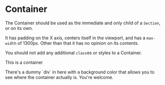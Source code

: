 
<Meta title="Layouts/Container" />

# Container

The Container should be used as the immediate and only child of a `Section`, or on its own.

It has padding on the X axis, centers itself in the viewport, and has a `max-width` of 1300px. Other than that it has no opinion on its contents.

You should not add any additional `class`es or styles to a Container.

<Story name="Vanilla">
  <div class="sl-container">
    <div
      style={{
        backgroundColor: 'rgba(255, 0, 0, 0.1)',
        padding: '0.5rem 2rem',
      }}
    >
      <p>This is a container</p>
      <p>
        There's a dummy `div` in here with a background color that allows you to
        see where the container actually is. You're welcome.
      </p>
    </div>
  </div>
</Story>
